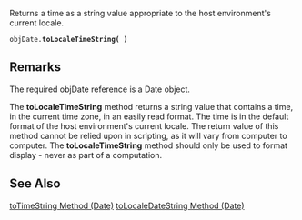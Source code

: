 Returns a time as a string value appropriate to the host environment's current locale.

 objDate.'''toLocaleTimeString( )'''
==Remarks==
The required objDate reference is a Date object.

The '''toLocaleTimeString''' method returns a string value that contains a time, in the current time zone, in an easily read format. The time is in the default format of the host environment's current locale. The return value of this method cannot be relied upon in scripting, as it will vary from computer to computer. The '''toLocaleTimeString''' method should only be used to format display - never as part of a computation.


==See Also==

              

              
[[javascript/Date/toTimeString|toTimeString Method (Date)]]
[[javascript/Date/toLocaleDateString|toLocaleDateString Method (Date)]]
